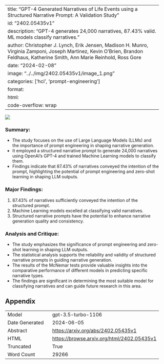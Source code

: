 
---
title: "GPT-4 Generated Narratives of Life Events using a Structured Narrative Prompt: A Validation Study"
id: "2402.05435v1"
description: "GPT-4 generates 24,000 narratives, 87.43% valid. ML models classify narratives."
author: Christopher J. Lynch, Erik Jensen, Madison H. Munro, Virginia Zamponi, Joseph Martinez, Kevin O'Brien, Brandon Feldhaus, Katherine Smith, Ann Marie Reinhold, Ross Gore
date: "2024-02-08"
image: "../../img/2402.05435v1/image_1.png"
categories: ['hci', 'prompt-engineering']
format:
  html:
    code-overflow: wrap
---

![](../../img/2402.05435v1/image_1.png)

### Summary:
- The study focuses on the use of Large Language Models (LLMs) and the importance of prompt engineering in shaping narrative generation.
- It employed a structured narrative prompt to generate 24,000 narratives using OpenAI’s GPT-4 and trained Machine Learning models to classify them.
- Findings indicate that 87.43% of narratives conveyed the intention of the prompt, highlighting the potential of prompt engineering and zero-shot learning in shaping LLM outputs.

### Major Findings:
1. 87.43% of narratives sufficiently conveyed the intention of the structured prompt.
2. Machine Learning models excelled at classifying valid narratives.
3. Structured narrative prompts have the potential to enhance narrative generation quality and consistency.

### Analysis and Critique:
- The study emphasizes the significance of prompt engineering and zero-shot learning in shaping LLM outputs.
- The statistical analysis supports the reliability and validity of structured narrative prompts in guiding narrative generation.
- The results of the McNemar tests provide valuable insights into the comparative performance of different models in predicting specific narrative types.
- The findings are significant in determining the most suitable model for classifying narratives and can guide future research in this area.

## Appendix

|          |          |
|----------|----------|
| Model     | gpt-3.5-turbo-1106       |
| Date Generated     | 2024-06-05       |
| Abstract | [https://arxiv.org/abs/2402.05435v1](https://arxiv.org/abs/2402.05435v1)        |
| HTML     | [https://browse.arxiv.org/html/2402.05435v1](https://browse.arxiv.org/html/2402.05435v1)       |
| Truncated       | True       |
| Word Count       | 29266       |